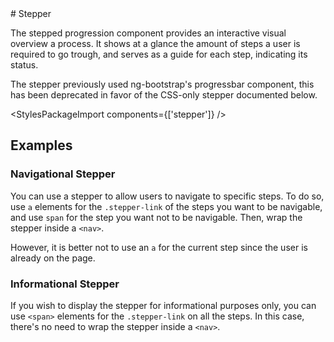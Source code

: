 
<Meta of={StepperStories} />

<div className="docs-title">
  # Stepper

  <nav>
    <link-design of={JSON.stringify(StepperStories)}></link-design>
  </nav>
</div>

<p className="lead">The stepped progression component provides an interactive visual overview a process. It shows at a glance the amount of steps a user is required to go trough, and serves as a guide for each step, indicating its status.</p>

<div className="alert alert-warning mb-bigger-big">
  <p className="alert-heading">The stepper previously used ng-bootstrap's progressbar component, this has been deprecated in favor of the CSS-only stepper documented below.</p>
  <div className="d-flex justify-content-end"><PostComponentDemoLink component="stepper" /></div>
</div>

<Canvas sourceState="shown" of={StepperStories.Default} />
<div className="hide-col-default">
  <Controls of={StepperStories.Default} />
</div>

<StylesPackageImport components={['stepper']} />

## Examples

### Navigational Stepper

You can use a stepper to allow users to navigate to specific steps.
To do so, use `a` elements for the `.stepper-link` of the steps you want to be navigable, and use `span` for the step you want not to be navigable.
Then, wrap the stepper inside a `<nav>`.

However, it is better not to use an `a` for the current step since the user is already on the page.

<Canvas of={StepperStories.NavigationalStepper} />

### Informational Stepper

If you wish to display the stepper for informational purposes only, you can use `<span>` elements for the `.stepper-link` on all the steps.
In this case, there's no need to wrap the stepper inside a `<nav>`.

<Canvas of={StepperStories.InformationalStepper} />
